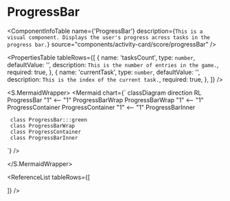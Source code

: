 

<Meta title="ApplicationModel/Components/ActivityHeader/Score/ProgressBar/docs" />

# ProgressBar

<ComponentInfoTable
  name={'ProgressBar'}
  description={`This is a visual component. Displays the user's progress across tasks in the progress bar.`}
  source="components/activity-card/score/progressBar"
/>

<PropertiesTable
  tableRows={[
    {
      name: 'tasksCount',
      type: `number`,
      defaultValue: '',
      description: `This is the number of entries in the game.`,
      required: true,
    },
    {
      name: 'currentTask',
      type: `number`,
      defaultValue: '',
      description: `This is the index of the current task.`,
      required: true,
    },
  ]}
/>

<S.MermaidWrapper>
<Mermaid
  chart={`
     classDiagram
     direction RL
     ProgressBar "1" <-- "1" ProgressBarWrap
     ProgressBarWrap "1" <-- "1" ProgressContainer
     ProgressContainer "1" <-- "1" ProgressBarInner

     class ProgressBar:::green
     class ProgressBarWrap
     class ProgressContainer
     class ProgressBarInner

`}
/>

</S.MermaidWrapper>

<ReferenceList
  tableRows={[

]}
/>
